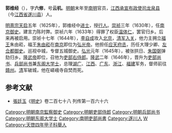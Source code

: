 '''郭维经'''（{{bd|？||1646年||}}），字'''六修'''，号'''云机'''。[[明朝|明朝]]末年至[[南明|南明]]官员，[[江西承宣布政使司|江西承宣布政使司]][[龙泉县|龙泉县]]（今[[江西省|江西省]][[遂川县|遂川县]]）人。

[[明熹宗|明熹宗]][[天启|天启]]五年（1625年），郭维经中[[进士|进士]]，授[[行人|行人]]。[[崇祯|崇祯]]三年（1630年），任[[南京|南京]][[御史|御史]]。建言力陈时弊。崇祯六年（1633年）得罪了权臣[[温体仁|温体仁]]，罢官归乡。后来再被启用。崇祯十七年（1644年），[[李自成|李自成]]攻入[[北京|北京]]，[[清军入关|清军入关]]，他力主拥立[[福王|福王]]朱由崧，福王[[朱由崧|朱由崧]]在[[南京|南京]]即位为[[弘光帝|弘光帝]]。他担任[[应天府|应天府]][[丞|丞]]，历任大理少卿、[[左佥都御史|左佥都御史]]。巡视中城，专督五城御史。[[弘光|弘光]]元年（1645年），被张拱日、[[朱国弼|朱国弼]]弹劾归乡。[[隆武帝|隆武帝]]即位，召他为[[吏部右侍郎|吏部右侍郎]]。[[隆武|隆武]]二年（1646年），晋升为[[吏部尚书|吏部尚书]]、[[兵部尚书|兵部尚书]]兼[[东阁大学士|东阁大学士]]，总理[[湖广|湖广]]、[[江西|江西]]、[[广东|广东]]、[[浙江|浙江]]、[[福建|福建]]军务，督师前往[[赣州|赣州]]。[[清|清]]军破城，他在嵯峨寺自焚而死。

==参考文献==
*[[張廷玉|張廷玉]]《[[明史|明史]]》卷二百七十八 列传第一百六十六

{{天啓五年乙丑科殿試金榜}}
{{DEFAULTSORT:G郭}}

[[Category:明朝南京監察御史|Category:明朝南京監察御史]]
[[Category:明朝吏部侍郎|Category:明朝吏部侍郎]]
[[Category:明朝兵部尚书|Category:明朝兵部尚书]]
[[Category:明朝东阁大学士|Category:明朝东阁大学士]]
[[Category:南明吏部尚書|Category:南明吏部尚書]]
[[Category:遂川人|Category:遂川人]]
[[Category:郭姓|W]]
[[Category:天啓四年甲子科舉人|Category:天啓四年甲子科舉人]]